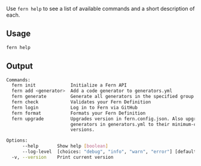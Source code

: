 Use `fern help` to see a list of available commands and a short description of each.

## Usage

```bash
fern help
```

## Output

```bash
Commands:
  fern init             Initialize a Fern API
  fern add <generator>  Add a code generator to generators.yml
  fern generate         Generate all generators in the specified group
  fern check            Validates your Fern Definition
  fern login            Log in to Fern via GitHub
  fern format           Formats your Fern Definition
  fern upgrade          Upgrades version in fern.config.json. Also upgrades
                        generators in generators.yml to their minimum-compatible
                        versions.

Options:
      --help       Show help [boolean]
      --log-level  [choices: "debug", "info", "warn", "error"] [default: "info"]
  -v, --version    Print current version
```
